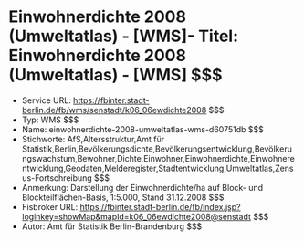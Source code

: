 # Einwohnerdichte 2008 (Umweltatlas) - [WMS]- Titel: Einwohnerdichte 2008 (Umweltatlas) - [WMS] $$$
- Service URL: https://fbinter.stadt-berlin.de/fb/wms/senstadt/k06_06ewdichte2008 $$$
- Typ: WMS $$$
- Name: einwohnerdichte-2008-umweltatlas-wms-d60751db $$$
- Stichworte: AfS,Altersstruktur,Amt für Statistik,Berlin,Bevölkerungsdichte,Bevölkerungsentwicklung,Bevölkerungswachstum,Bewohner,Dichte,Einwohner,Einwohnerdichte,Einwohnerentwicklung,Geodaten,Melderegister,Stadtentwicklung,Umweltatlas,Zensus-Fortschreibung $$$
- Anmerkung: Darstellung der Einwohnerdichte/ha auf Block- und Blockteilflächen-Basis, 1:5.000, Stand 31.12.2008 $$$
- Fisbroker URL: https://fbinter.stadt-berlin.de/fb/index.jsp?loginkey=showMap&mapId=k06_06ewdichte2008@senstadt $$$
- Autor: Amt für Statistik Berlin-Brandenburg $$$
